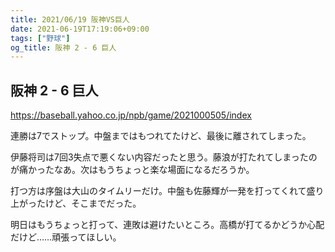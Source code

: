 ```yaml
---
title: 2021/06/19 阪神VS巨人
date: 2021-06-19T17:19:06+09:00
tags: ["野球"]
og_title: 阪神 2 - 6 巨人
---
```


## 阪神 2 - 6 巨人

https://baseball.yahoo.co.jp/npb/game/2021000505/index

連勝は7でストップ。中盤まではもつれてたけど、最後に離されてしまった。

伊藤将司は7回3失点で悪くない内容だったと思う。藤浪が打たれてしまったのが痛かったなあ。次はもうちょっと楽な場面になるだろうか。

打つ方は序盤は大山のタイムリーだけ。中盤も佐藤輝が一発を打ってくれて盛り上がったけど、そこまでだった。

明日はもうちょっと打って、連敗は避けたいところ。高橋が打てるかどうか心配だけど……頑張ってほしい。